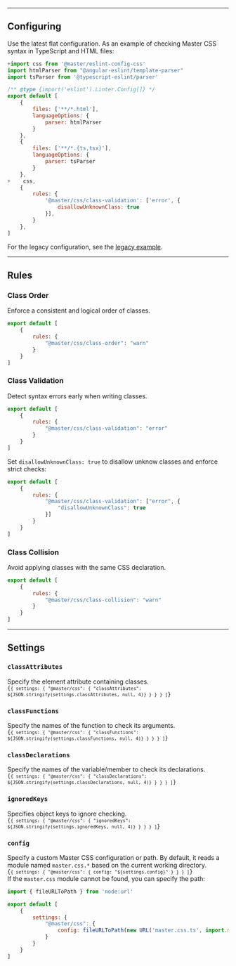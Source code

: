 
---

## Configuring
Use the latest flat configuration. As an example of checking Master CSS syntax in TypeScript and HTML files:
```js name=eslint.config.js
+import css from '@master/eslint-config-css'
import htmlParser from "@angular-eslint/template-parser"
import tsParser from '@typescript-eslint/parser'

/** @type {import('eslint').Linter.Config[]} */
export default [
    {
        files: ['**/*.html'],
        languageOptions: {
            parser: htmlParser
        }
    },
    {
        files: ['**/*.{ts,tsx}'],
        languageOptions: {
            parser: tsParser
        }
    },
+    css,
    {
        rules: {
            '@master/css/class-validation': ['error', {
                disallowUnknownClass: true
            }],
        }
    },
]
```
For the legacy configuration, see the [legacy example](https://github.com/master-co/css/tree/rc/examples/eslint-legacy).

---

## Rules
### Class Order
Enforce a consistent and logical order of classes.
```js name=eslint.config.js
export default [
    {
        rules: {
            "@master/css/class-order": "warn"
        }
    }
]
```

### Class Validation
Detect syntax errors early when writing classes.
```js name=eslint.config.js
export default [
    {
        rules: {
            "@master/css/class-validation": "error"
        }
    }
]
```
Set `disallowUnknownClass: true` to disallow unknow classes and enforce strict checks:
```js name=eslint.config.js
export default [
    {
        rules: {
            "@master/css/class-validation": ["error", {
                "disallowUnknownClass": true
            }]
        }
    }
]
```

### Class Collision
Avoid applying classes with the same CSS declaration.
```js name=eslint.config.js
export default [
    {
        rules: {
            "@master/css/class-collision": "warn"
        }
    }
]
```

---

## Settings
### `classAttributes`
Specify the element attribute containing classes.
<Code lang="js" name="eslint.config.js" beautify>
{`
        {
            settings: {
                "@master/css": {
                    "classAttributes": ${JSON.stringify(settings.classAttributes, null, 4)}
                }
            }
        }
    ]
`}
</Code>

### `classFunctions`
Specify the names of the function to check its arguments.
<Code lang="js" name="eslint.config.js" beautify>
{`
        {
            settings: {
                "@master/css": {
                    "classFunctions": ${JSON.stringify(settings.classFunctions, null, 4)}
                }
            }
        }
    ]
`}
</Code>

### `classDeclarations`
Specify the names of the variable/member to check its declarations.
<Code lang="js" name="eslint.config.js" beautify>
{`
        {
            settings: {
                "@master/css": {
                    "classDeclarations": ${JSON.stringify(settings.classDeclarations, null, 4)}
                }
            }
        }
    ]
`}
</Code>

### `ignoredKeys`
Specifies object keys to ignore checking.
<Code lang="js" name="eslint.config.js" beautify>
{`
        {
            settings: {
                "@master/css": {
                    "ignoredKeys": ${JSON.stringify(settings.ignoredKeys, null, 4)}
                }
            }
        }
    ]
`}
</Code>

### `config`
Specify a custom Master CSS configuration or path. By default, it reads a module named `master.css.*` based on the current working directory.
<Code lang="js" name="eslint.config.js">
{`
        {
            settings: {
                "@master/css": {
                    config: "${settings.config}"
                }
            }
        }
    ]
`}
</Code>
If the `master.css` module cannot be found, you can specify the path:
```js name=eslint.config.js
import { fileURLToPath } from 'node:url'

export default [
    {
        settings: {
            "@master/css": {
                config: fileURLToPath(new URL('master.css.ts', import.meta.url))
            }
        }
    }
]
```



